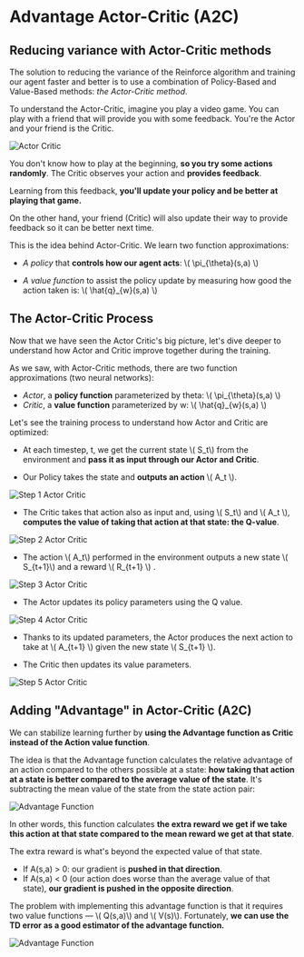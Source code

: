 # Advantage Actor-Critic (A2C)
## Reducing variance with Actor-Critic methods

The solution to reducing the variance of the Reinforce algorithm and training our agent faster and better is to use a combination of Policy-Based and Value-Based methods: *the Actor-Critic method*.

To understand the Actor-Critic, imagine you play a video game. You can play with a friend that will provide you with some feedback. You're the Actor and your friend is the Critic.

<img src="https://huggingface.co/datasets/huggingface-deep-rl-course/course-images/resolve/main/en/unit8/ac.jpg" alt="Actor Critic"/>

You don't know how to play at the beginning, **so you try some actions randomly**. The Critic observes your action and **provides feedback**.

Learning from this feedback, **you'll update your policy and be better at playing that game.**

On the other hand, your friend (Critic) will also update their way to provide feedback so it can be better next time.

This is the idea behind Actor-Critic. We learn two function approximations:

- *A policy* that **controls how our agent acts**: \\( \pi_{\theta}(s,a) \\)

- *A value function* to assist the policy update by measuring how good the action taken is: \\( \hat{q}_{w}(s,a) \\)

## The Actor-Critic Process
Now that we have seen the Actor Critic's big picture, let's dive deeper to understand how Actor and Critic improve together during the training.

As we saw, with Actor-Critic methods, there are two function approximations (two neural networks):
- *Actor*, a **policy function** parameterized by theta: \\( \pi_{\theta}(s,a) \\)
- *Critic*, a **value function** parameterized by w: \\( \hat{q}_{w}(s,a) \\)

Let's see the training process to understand how Actor and Critic are optimized:
- At each timestep, t, we get the current state \\( S_t\\) from the environment and **pass it as input through our Actor and Critic**.

- Our Policy takes the state and **outputs an action**  \\( A_t \\).

<img src="https://huggingface.co/datasets/huggingface-deep-rl-course/course-images/resolve/main/en/unit8/step1.jpg" alt="Step 1 Actor Critic"/>

- The Critic takes that action also as input and, using \\( S_t\\) and \\( A_t \\), **computes the value of taking that action at that state: the Q-value**.

<img src="https://huggingface.co/datasets/huggingface-deep-rl-course/course-images/resolve/main/en/unit8/step2.jpg" alt="Step 2 Actor Critic"/>

- The action \\( A_t\\) performed in the environment outputs a new state \\( S_{t+1}\\) and a reward \\( R_{t+1} \\) .

<img src="https://huggingface.co/datasets/huggingface-deep-rl-course/course-images/resolve/main/en/unit8/step3.jpg" alt="Step 3 Actor Critic"/>

- The Actor updates its policy parameters using the Q value.

<img src="https://huggingface.co/datasets/huggingface-deep-rl-course/course-images/resolve/main/en/unit8/step4.jpg" alt="Step 4 Actor Critic"/>

- Thanks to its updated parameters, the Actor produces the next action to take at \\( A_{t+1} \\) given the new state \\( S_{t+1} \\).

- The Critic then updates its value parameters.

<img src="https://huggingface.co/datasets/huggingface-deep-rl-course/course-images/resolve/main/en/unit8/step5.jpg" alt="Step 5 Actor Critic"/>

## Adding "Advantage" in Actor-Critic (A2C)
We can stabilize learning further by **using the Advantage function as Critic instead of the Action value function**.

The idea is that the Advantage function calculates the relative advantage of an action compared to the others possible at a state: **how taking that action at a state is better compared to the average value of the state**. It's subtracting the mean value of the state from the state action pair:

<img src="https://huggingface.co/datasets/huggingface-deep-rl-course/course-images/resolve/main/en/unit8/advantage1.jpg" alt="Advantage Function"/>

In other words, this function calculates **the extra reward we get if we take this action at that state compared to the mean reward we get at that state**.

The extra reward is what's beyond the expected value of that state.
- If A(s,a) > 0: our gradient is **pushed in that direction**.
- If A(s,a) < 0 (our action does worse than the average value of that state), **our gradient is pushed in the opposite direction**.

The problem with implementing this advantage function is that it requires two value functions —  \\( Q(s,a)\\) and  \\( V(s)\\). Fortunately, **we can use the TD error as a good estimator of the advantage function.**

<img src="https://huggingface.co/datasets/huggingface-deep-rl-course/course-images/resolve/main/en/unit8/advantage2.jpg" alt="Advantage Function"/>
